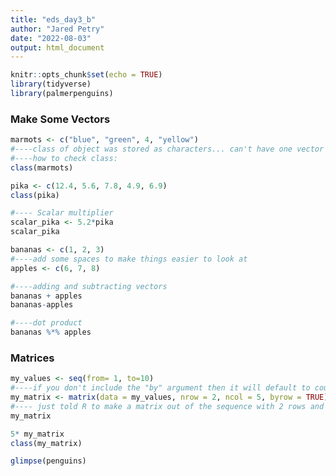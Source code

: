 ```yaml
---
title: "eds_day3_b"
author: "Jared Petry"
date: "2022-08-03"
output: html_document
---
```


```r
knitr::opts_chunk$set(echo = TRUE)
library(tidyverse)
library(palmerpenguins)
```

### Make Some Vectors
```r
marmots <- c("blue", "green", 4, "yellow")
#----class of object was stored as characters... can't have one vector with different classes within
#----how to check class: 
class(marmots)
```

```r
pika <- c(12.4, 5.6, 7.8, 4.9, 6.9)
class(pika)

#---- Scalar multiplier 
scalar_pika <- 5.2*pika
scalar_pika
```

```r
bananas <- c(1, 2, 3)
#----add some spaces to make things easier to look at
apples <- c(6, 7, 8)

#----adding and subtracting vectors
bananas + apples 
bananas-apples

#----dot product
bananas %*% apples 
```

### Matrices 
```r
my_values <- seq(from= 1, to=10)
#----if you don't include the "by" argument then it will default to counting by 1
my_matrix <- matrix(data = my_values, nrow = 2, ncol = 5, byrow = TRUE)
#---- just told R to make a matrix out of the sequence with 2 rows and 5 columns 
my_matrix

5* my_matrix
class(my_matrix)
```

```r
glimpse(penguins)
```

